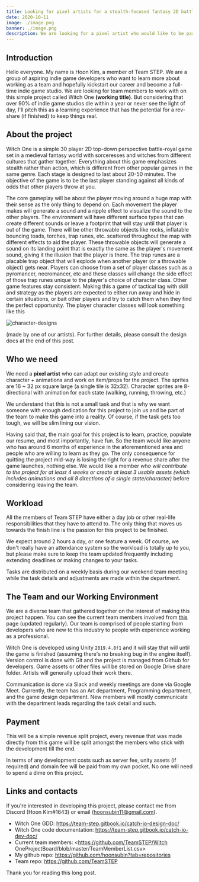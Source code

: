 ```yaml
---
title: Looking for pixel artists for a stealth-focused fantasy 2D battle-royal game
date: 2020-10-11
image: ./image.png
banner: ./image.png
description: We are looking for a pixel artist who would like to be part of the team for Witch One
---
```


## Introduction

Hello everyone.
My name is Hoon Kim, a member of Team STEP.
We are a group of aspiring indie game developers who want to learn more about working as a team and hopefully kickstart our career and become a full-time indie game studio.
We are looking for team members to work with on this simple project called Witch One **(working title)**.
But considering that over 90% of indie game studios die within a year or never see the light of day, I'll pitch this as a learning experience that has the potential for a rev-share (if finished) to keep things real.

## About the project

Witch One is a simple 30 player 2D top-down perspective battle-royal game set in a medieval fantasy world with sorceresses and witches from different cultures that gather together.
Everything about this game emphasizes stealth rather than action, which is different from other popular games in the same genre.
Each stage is designed to last about 20-50 minutes.
The objective of the game is to be the last player standing against all kinds of odds that other players throw at you.

The core gameplay will be about the player moving around a huge map with their sense as the only thing to depend on.
Each movement the player makes will generate a sound and a ripple effect to visualize the sound to the other players.
The environment will have different surface types that can create different sounds or leave a footprint that will stay until that player is out of the game.
There will be other throwable objects like rocks, inflatable bouncing toads, torches, trap runes, etc. scattered throughout the map with different effects to aid the player.
These throwable objects will generate a sound on its landing point that is exactly the same as the player's movement sound, giving it the illusion that the player is there.
The trap runes are a placable trap object that will explode when another player (or a throwable object) gets near.
Players can choose from a set of player classes such as a pyromancer, necromancer, etc and these classes will change the side effect of those trap runes unique to the player's choice of character class.
Other game features stay consistent.
Making this a game of tactical tag with skill and strategy as the players are expected to either run away and hide in certain situations, or bait other players and try to catch them when they find the perfect opportunity.
The player character classes will look something like this

![character-designs](https://user-images.githubusercontent.com/40356749/88889245-c91a2b80-d27a-11ea-8136-656c381faa87.png)

(made by one of our artists).
For further details, please consult the design docs at the end of this post.

## Who we need

We need a **pixel artist** who can adapt our existing style and create character + animations and work on item/props for the project.
The sprites are 16 ~ 32 px square large (a single tile is 32x32).
Character sprites are 8-directional with animation for each state (walking, running, throwing, etc.)

We understand that this is not a small task and that is why we want someone with enough dedication for this project to join us and be part of the team to make this game into a reality.
Of course, if the task gets too tough, we will be slim lining our vision.

Having said that, the main goal for this project is to learn, practice, populate our resume, and most importantly, have fun.
So the team would like anyone who has around 6 months of experience in the aforementioned area and people who are willing to learn as they go.
The only consequence for quitting the project mid-way is losing the right for a revenue share after the game launches, nothing else.
We would like a member _who will contribute to the project for at least 4 weeks or create at least 3 usable assets (which includes animations and all 8 directions of a single state/character)_ before considering leaving the team.

## Workload

All the members of Team STEP have either a day job or other real-life responsibilities that they have to attend to.
The only thing that moves us towards the finish line is the passion for this project to be finished.

We expect around 2 hours a day, or one feature a week.
Of course, we don't really have an attendance system so the workload is totally up to you, but please make sure to keep the team updated frequently including extending deadlines or making changes to your tasks.

Tasks are distributed on a weekly basis during our weekend team meeting while the task details and adjustments are made within the department.

## The Team and our Working Environment

We are a diverse team that gathered together on the interest of making this project happen.
You can see the current team members involved from <a href="https://github.com/TeamSTEP/Witch OneProjectBoard/blob/master/TeamMemberList.csv">this</a> page (updated regularly).
Our team is comprised of people starting from developers who are new to this industry to people with experience working as a professional.

Witch One is developed using Unity `2019.4.8f1` and it will stay that will until the game is finished (assuming there's no breaking bug in the engine itself).
Version control is done with Git and the project is managed from Github for developers.
Game assets or other files will be stored on Google Drive share folder.
Artists will generally upload their work there.

Communication is done via Slack and weekly meetings are done via Google Meet.
Currently, the team has an Art department, Programming department, and the game design department.
New members will mostly communicate with the department leads regarding the task detail and such.

## Payment

This will be a simple revenue split project, every revenue that was made directly from this game will be split amongst the members who stick with the development till the end.

In terms of any development costs such as server fee, unity assets (if required) and domain fee will be paid from my own pocket.
No one will need to spend a dime on this project.

## Links and contacts

If you're interested in developing this project, please contact me from Discord (Hoon Kim#1643) or email ([hoonsubin11@gmail.com](mailto:hoonsubin11@gmail.com)).

-   Witch One GDD: <https://team-step.gitbook.io/catch-io-design-doc/>
-   Witch One code documentation: <https://team-step.gitbook.io/catch-io-dev-doc/>
-   Current team members: <https://github.com/TeamSTEP/Witch OneProjectBoard/blob/master/TeamMemberList.csv>
-   My github repo: <https://github.com/hoonsubin?tab=repositories>
-   Team repo: <https://github.com/TeamSTEP>

Thank you for reading this long post.
